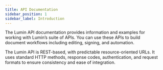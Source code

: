 ```yaml
---
title: API Documentation
sidebar_position: 1
sidebar_label: Introduction
---
```


The Lumin API documentation provides information and examples for working with Lumin’s suite of APIs. You can use these APIs to build document workflows including editing, signing, and automation.

The Lumin API is REST-based, with predictable resource-oriented URLs. It uses standard HTTP methods, response codes, authentication, and request formats to ensure consistency and ease of integration.